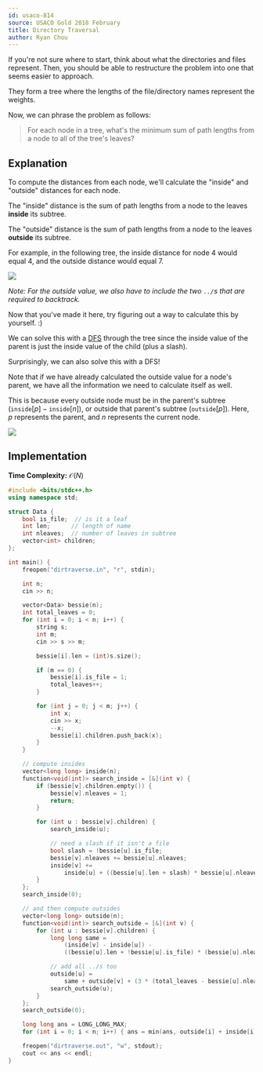 ```yaml
---
id: usaco-814
source: USACO Gold 2018 February
title: Directory Traversal
author: Ryan Chou
---
```


<Spoiler title="Hint 1">

If you're not sure where to start, think about what the directories and files represent. Then, you should be able to restructure the problem into one that seems easier to approach.

</Spoiler>

<Spoiler title="Answer to Hint 1">

They form a tree where the lengths of the file/directory names represent the weights.

Now, we can phrase the problem as follows:

> For each node in a tree, what's the minimum sum of path lengths from a node to all of the tree's leaves?

</Spoiler>

<Spoiler title="Solution">

## Explanation

To compute the distances from each node, we'll calculate the "inside" and "outside" distances for each node.

The "inside" distance is the sum of path lengths from a node to the leaves **inside** its subtree.

The "outside" distance is the sum of path lengths from a node to the leaves **outside** its subtree.

For example, in the following tree, the inside distance for node $4$ would equal $4$, and the outside distance would equal $7$.

![](usaco-814/diagram.png)

*Note: For the outside value, we also have to include the two `../`s that are required to backtrack.*

<Optional title="Keep Thinking!">

Now that you've made it here, try figuring out a way to calculate this by yourself. :)

</Optional>

<Spoiler title="Calculating inside distances">

We can solve this with a [DFS](/silver/graph-traversal) through the tree since the inside value of the parent is just the inside value of the child (plus a slash).

</Spoiler>

<Spoiler title="Calculating outside distances">

Surprisingly, we can also solve this with a DFS!

Note that if we have already calculated the outside value for a node's parent, we have all the information we need to calculate itself as well.

This is because every outside node must be in the parent's subtree ($\texttt{inside}[p] - \texttt{inside}[n]$), or outside that parent's subtree ($\texttt{outside}[p]$). Here, $p$ represents the parent, and $n$ represents the current node.

![](usaco-814/outside.png)

</Spoiler>

## Implementation

**Time Complexity:** $\mathcal{O}(N)$

<LanguageSection>
<CPPSection>

```cpp
#include <bits/stdc++.h>
using namespace std;

struct Data {
	bool is_file;  // is it a leaf
	int len;      // length of name
	int nleaves;  // number of leaves in subtree
	vector<int> children;
};

int main() {
	freopen("dirtraverse.in", "r", stdin);

	int n;
	cin >> n;

	vector<Data> bessie(n);
	int total_leaves = 0;
	for (int i = 0; i < n; i++) {
		string s;
		int m;
		cin >> s >> m;

		bessie[i].len = (int)s.size();

		if (m == 0) {
			bessie[i].is_file = 1;
			total_leaves++;
		}

		for (int j = 0; j < m; j++) {
			int x;
			cin >> x;
			--x;
			bessie[i].children.push_back(x);
		}
	}

	// compute insides
	vector<long long> inside(n);
	function<void(int)> search_inside = [&](int v) {
		if (bessie[v].children.empty()) {
			bessie[v].nleaves = 1;
			return;
		}

		for (int u : bessie[v].children) {
			search_inside(u);

			// need a slash if it isn't a file
			bool slash = !bessie[u].is_file;
			bessie[v].nleaves += bessie[u].nleaves;
			inside[v] +=
			    inside[u] + ((bessie[u].len + slash) * bessie[u].nleaves);
		}
	};
	search_inside(0);

	// and then compute outsides
	vector<long long> outside(n);
	function<void(int)> search_outside = [&](int v) {
		for (int u : bessie[v].children) {
			long long same =
			    (inside[v] - inside[u]) -
			    ((bessie[u].len + !bessie[u].is_file) * (bessie[u].nleaves));

			// add all ../s too
			outside[u] =
			    same + outside[v] + (3 * (total_leaves - bessie[u].nleaves));
			search_outside(u);
		}
	};
	search_outside(0);

	long long ans = LONG_LONG_MAX;
	for (int i = 0; i < n; i++) { ans = min(ans, outside[i] + inside[i]); }

	freopen("dirtraverse.out", "w", stdout);
	cout << ans << endl;
}
```

</CPPSection>
</LanguageSection>

</Spoiler>
